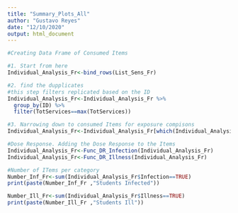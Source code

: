 ```yaml
---
title: "Summary_Plots_All"
author: "Gustavo Reyes"
date: "12/10/2020"
output: html_document
---
```

```r
#Creating Data Frame of Consumed Items

#1. Start from here
Individual_Analysis_Fr<-bind_rows(List_Sens_Fr)

#2. find the dupplicates
#this step filters replicated based on the ID
Individual_Analysis_Fr<-Individual_Analysis_Fr %>% 
  group_by(ID) %>% 
  filter(TotServices==max(TotServices))

#3. Narrowing down to consumed Items for exposure compisons
Individual_Analysis_Fr<-Individual_Analysis_Fr[which(Individual_Analysis_Fr$Location == "Consumed"),]
```

```r
#Dose Response. Adding the Dose Response to the Items
Individual_Analysis_Fr<-Func_DR_Infection(Individual_Analysis_Fr)
Individual_Analysis_Fr<-Func_DR_Illness(Individual_Analysis_Fr)

#Number of ITems per category
Number_Inf_Fr<-sum(Individual_Analysis_Fr$Infection==TRUE)
print(paste(Number_Inf_Fr ,"Students Infected"))

Number_Ill_Fr<-sum(Individual_Analysis_Fr$Illness==TRUE)
print(paste(Number_Ill_Fr ,"Students Ill"))
```

